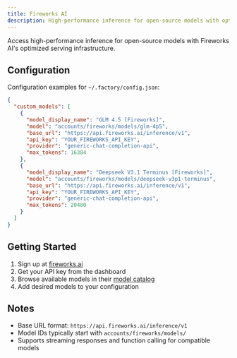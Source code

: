 ```yaml
---
title: Fireworks AI
description: High-performance inference for open-source models with optimized serving
---
```


Access high-performance inference for open-source models with Fireworks AI's optimized serving infrastructure.

## Configuration

Configuration examples for `~/.factory/config.json`:

```json
{
  "custom_models": [
    {
      "model_display_name": "GLM 4.5 [Fireworks]",
      "model": "accounts/fireworks/models/glm-4p5",
      "base_url": "https://api.fireworks.ai/inference/v1",
      "api_key": "YOUR_FIREWORKS_API_KEY",
      "provider": "generic-chat-completion-api",
      "max_tokens": 16384
    },
    {
      "model_display_name": "Deepseek V3.1 Terminus [Fireworks]",
      "model": "accounts/fireworks/models/deepseek-v3p1-terminus",
      "base_url": "https://api.fireworks.ai/inference/v1",
      "api_key": "YOUR_FIREWORKS_API_KEY",
      "provider": "generic-chat-completion-api",
      "max_tokens": 20480
    }
  ]
}
```

## Getting Started

1. Sign up at [fireworks.ai](https://fireworks.ai)
2. Get your API key from the dashboard
3. Browse available models in their [model catalog](https://fireworks.ai/models)
4. Add desired models to your configuration

## Notes

- Base URL format: `https://api.fireworks.ai/inference/v1`
- Model IDs typically start with `accounts/fireworks/models/`
- Supports streaming responses and function calling for compatible models
